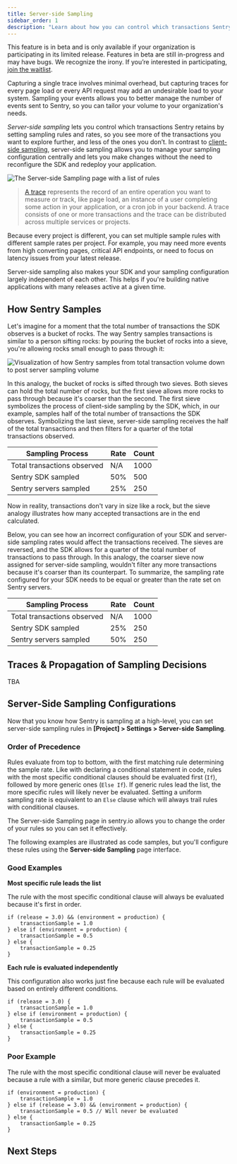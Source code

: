```yaml
---
title: Server-side Sampling
sidebar_order: 1
description: "Learn about how you can control which transactions Sentry retains."
---
```


<Note>

This feature is in beta and is only available if your organization is participating in its limited release. Features in beta are still in-progress and may have bugs. We recognize the irony. If you’re interested in participating, [join the waitlist](https://sentry.io/for/performance/#updates-signup).

</Note>

Capturing a single trace involves minimal overhead, but capturing traces for every page load or every API request may add an undesirable load to your system. Sampling your events allows you to better manage the number of events sent to Sentry, so you can tailor your volume to your organization's needs. 

_Server-side sampling_ lets you control which transactions Sentry retains by setting sampling rules and rates, so you see more of the transactions you want to explore further, and less of the ones you don’t. In contrast to [client-side sampling](/platform-redirect/?next=/configuration/sampling/), server-side sampling allows you to manage your sampling configuration centrally and lets you make changes without the need to reconfigure the SDK and redeploy your application.

![The Server-side Sampling page with a list of rules](server-side-sampling.png)

> [A trace](/product/sentry-basics/tracing/) represents the record of an entire operation you want to measure or track, like page load, an instance of a user completing some action in your application, or a cron job in your backend. A trace consists of one or more transactions and the trace can be distributed across multiple services or projects.

Because every project is different, you can set multiple sample rules with different sample rates per project. For example, you may need more events from high converting pages, critical API endpoints, or need to focus on latency issues from your latest release.

Server-side sampling also makes your SDK and your sampling configuration largely independent of each other. This helps if you're building native applications with many releases active at a given time. 

## How Sentry Samples

Let's imagine for a moment that the total number of transactions the SDK observes is a bucket of rocks. The way Sentry samples transactions is similar to a person sifting rocks: by pouring the bucket of rocks into a sieve, you're allowing rocks small enough to pass through it:

![Visualization of how Sentry samples from total transaction volume down to post server sampling volume](how-sentry-samples.png)

In this analogy, the bucket of rocks is sifted through two sieves. Both sieves can hold the total number of rocks, but the first sieve allows more rocks to pass through because it's coarser than the second. The first sieve symbolizes the process of client-side sampling by the SDK, which, in our example, samples half of the total number of transactions the SDK observes. Symbolizing the last sieve, server-side sampling receives the half of the total transactions and then filters for a quarter of the total transactions observed.

<!-- prettier-ignore-start -->

| Sampling Process | Rate | Count |
|------------------|------|-------|
|Total transactions observed | N/A | 1000 |
| Sentry SDK sampled | 50% | 500 |
| Sentry servers sampled | 25% | 250 |

<!-- prettier-ignore-end -->

Now in reality, transactions don't vary in size like a rock, but the sieve analogy illustrates how many accepted transactions are in the end calculated.

Below, you can see how an incorrect configuration of your SDK and server-side sampling rates would affect the transactions received. The sieves are reversed, and the SDK allows for a quarter of the total number of transactions to pass through. In this analogy, the coarser sieve now assigned for server-side sampling, wouldn't filter any more transactions because it's coarser than its counterpart. To summarize, the sampling rate configured for your SDK needs to be equal or greater than the rate set on Sentry servers.

<!-- prettier-ignore-start -->

| Sampling Process | Rate | Count |
|------------------|------|-------|
|Total transactions observed | N/A | 1000 |
| Sentry SDK sampled | 25% | 250 |
| Sentry servers sampled | 50% | 250 |

<!-- prettier-ignore-end -->

## Traces & Propagation of Sampling Decisions

TBA

## Server-Side Sampling Configurations

Now that you know how Sentry is sampling at a high-level, you can set server-side sampling rules in **[Project] > Settings > Server-side Sampling**.

### Order of Precedence

Rules evaluate from top to bottom, with the first matching rule determining the sample rate. Like with declaring a conditional statement in code, rules with the most specific conditional clauses should be evaluated first (`If`), followed by more generic ones (`Else If`). If generic rules lead the list, the more specific rules will likely never be evaluated. Setting a uniform sampling rate is equivalent to an `Else` clause which will always trail rules with conditional clauses.

The Server-side Sampling page in sentry.io allows you to change the order of your rules so you can set it effectively.

The following examples are illustrated as code samples, but you'll configure these rules using the **Server-side Sampling** page interface.

### Good Examples

**Most specific rule leads the list**

The rule with the most specific conditional clause will always be evaluated because it's first in order.

```
if (release = 3.0) && (environment = production) {
    transactionSample = 1.0
} else if (environment = production) {
    transactionSample = 0.5
} else {
    transactionSample = 0.25
}
```

**Each rule is evaluated independently**

This configuration also works just fine because each rule will be evaluated based on entirely different conditions.

```
if (release = 3.0) {
    transactionSample = 1.0
} else if (environment = production) {
    transactionSample = 0.5
} else {
    transactionSample = 0.25
}
```

### Poor Example

The rule with the most specific conditional clause will never be evaluated because a rule with a similar, but more generic clause precedes it.

```
if (environment = production) {
    transactionSample = 1.0
} else if (release = 3.0) && (environment = production) {
    transactionSample = 0.5 // Will never be evaluated
} else {
    transactionSample = 0.25
}
```

## Next Steps

<PageGrid />
